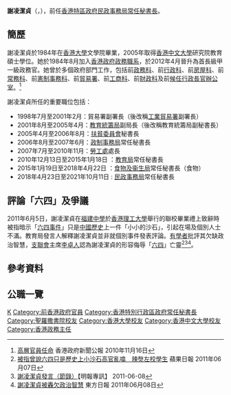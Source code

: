 {{blpsources|time=2018-04-23T10:50:08+00:00}}
'''謝凌潔貞'''{{GBSHK}}{{JP}}（{{lang-en|Cherry Tse Ling Kit-ching}}，{{bd|1962年|5月17日|}}），前任[[香港特區政府|香港特區政府]][[民政事務局|民政事務局]][[常任秘書長|常任秘書長]]。

==簡歷==
謝凌潔貞於1984年在[[香港大學|香港大學]]文學院畢業，2005年取得[[香港中文大學|香港中文大學]]研究院教育碩士學位。她於1984年8月加入[[香港殖民地時期#香港政府|香港政府]][[政務職系|政務職系]]，於2012年4月晉升為首長級甲一級政務官。她曾於多個政府部門工作，包括前[[政務科|政務科]]、前[[行政科|行政科]]、前[[房屋科|房屋科]]、前[[常務科|常務科]]、前[[憲制事務科|憲制事務科]]、前[[貿易署|貿易署]]、前[[工商科|工商科]]、前[[財政科|財政科]]及前[[候任行政長官辦公室|候任行政長官辦公室]]。<ref>[http://www.csb.gov.hk/tc_chi/info/2106.html 高層官員任命] {{Wayback|url=http://www.csb.gov.hk/tc_chi/info/2106.html |date=20101208224256 }}香港政府新聞公報 2010年11月16日</ref>

謝凌潔貞所任的重要職位包括：

*1998年7月至2001年2月：貿易署副署長（後改稱[[工業貿易署|工業貿易署]]副署長）
*2001年8月至2005年4月：[[教育統籌局|教育統籌局]]副局長（後改稱教育統籌局副秘書長）
*2005年4月至2006年8月：[[扶貧委員會|扶貧委員會]]秘書長
*2006年8月至2007年6月：[[政制事務局|政制事務局]]常任秘書長
*2007年7月至2010年11月：[[勞工處|勞工處]]處長
*2010年12月13日至2015年1月18日 ：[[教育局_(香港)|教育局]]常任秘書長
*2015年1月19日至2018年4月22日 ：[[食物及衞生局|食物及衞生局]]常任秘書長（食物）
*2018年4月23日至2021年10月11日 : [[民政事務局|民政事務局]]常任秘書長

==評論「六四」及爭議==
2011年6月5日，謝凌潔貞在[[福建中學|福建中學]]於[[香港理工大學|香港理工大學]]舉行的聯校畢業禮上致辭時被指暗示「[[六四事件|六四事件]]」只是[[中國歷史|中國歷史]]上一件「小小的沙石」，引起在場及個別人士不滿。教育局發言人解釋謝凌潔貞並非就個別事件發表評論。[[宋立功|有學者]]批評其欠缺政治智慧，[[支聯會|支聯會]]主席[[李卓人|李卓人]]認為謝凌潔貞的形容侮辱「[[六四|六四]]」亡靈<ref>[http://hk.apple.nextmedia.com/template/apple/art_main.php?iss_id=20110607&sec_id=4104&art_id=15319367 被指曾說六四只是歷史上小沙石高官亂噏　辣㷫左校學生] {{Wayback|url=http://hk.apple.nextmedia.com/template/apple/art_main.php?iss_id=20110607&sec_id=4104&art_id=15319367 |date=20110609012534 }}蘋果日報 2011年06月07日</ref><ref>[http://news.sina.com.hk/news/2/1/1/2350133/1.html 謝凌潔貞發言（節錄）]{{dead link|date=2018年4月 |bot=InternetArchiveBot |fix-attempted=yes }}【明報專訊】 2011-06-08</ref><ref>[http://orientaldaily.on.cc/cnt/news/20110608/00176_018.html 謝凌潔貞被轟欠政治智慧] {{Wayback|url=http://orientaldaily.on.cc/cnt/news/20110608/00176_018.html |date=20110611015440 }}東方日報 2011年06月08日</ref>。

==參考資料==
{{reflist}}

== 公職一覽 ==
{{start box}}
{{s-gov}}
{{s-before|[[馮程淑儀|馮程淑儀]]}}
{{s-title|[[民政事務局|民政事務局常任秘書長]]|2018年—2021年}}
{{s-after|[[黃智祖|黃智祖]]}}
{{s-before|[[黎陳芷娟|黎陳芷娟]]}}
{{s-title|[[食物及衛生局|食物及衛生局常任秘書長]]|2015年—2018年}}
{{s-after|[[容偉雄|容偉雄]]}} 
{{s-before|[[黃鴻超|黃鴻超]]}}
{{s-title|[[教育局_(香港)|教育局常任秘書長]]|2010年—2015年}}
{{s-after|[[黎陳芷娟|黎陳芷娟]]}}
{{s-before|[[鄧國威|鄧國威]]}}
{{s-title|[[勞工處|勞工處處長]]|2007年—2010年}}
{{s-after|[[卓永興|卓永興]]}}
{{s-before|[[麥清雄|麥清雄]]}}
{{s-title|[[政制事務局|政制事務局常任秘書長]]|2006年—2007年}}
{{s-after|[[羅智光|羅智光]]}}
{{end box}}


[[Category:凌姓|K]]
[[Category:前香港政府官員|Category:前香港政府官員]]
[[Category:香港特別行政區政府常任秘書長|Category:香港特別行政區政府常任秘書長]]
[[Category:聖羅撒書院校友|Category:聖羅撒書院校友]]
[[Category:香港大學校友|Category:香港大學校友]]
[[Category:香港中文大學校友|Category:香港中文大學校友]]
[[Category:香港政務主任|Category:香港政務主任]]